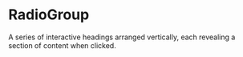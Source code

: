 # RadioGroup

A series of interactive headings arranged vertically, each revealing a section of content when clicked.

